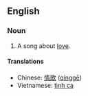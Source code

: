 ==English==
{{wikipedia}}
===Noun===
{{en-noun|sg=[[love]] [[song]]}}

# {{music}} A song about [[love]].

====Translations====
*Chinese: [[情歌]] ([[qínggē]])
*Vietnamese: [[tình ca]]